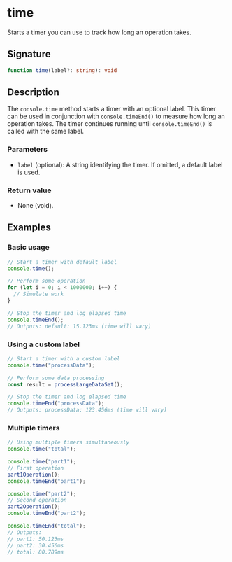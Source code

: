 # time

Starts a timer you can use to track how long an operation takes.

## Signature

```ts
function time(label?: string): void
```

## Description

The `console.time` method starts a timer with an optional label. This timer can be used in conjunction with `console.timeEnd()` to measure how long an operation takes. The timer continues running until `console.timeEnd()` is called with the same label.

### Parameters
- `label` (optional): A string identifying the timer. If omitted, a default label is used.

### Return value
- None (void).

## Examples

### Basic usage

```ts
// Start a timer with default label
console.time();

// Perform some operation
for (let i = 0; i < 1000000; i++) {
  // Simulate work
}

// Stop the timer and log elapsed time
console.timeEnd();
// Outputs: default: 15.123ms (time will vary)
```

### Using a custom label

```ts
// Start a timer with a custom label
console.time("processData");

// Perform some data processing
const result = processLargeDataSet();

// Stop the timer and log elapsed time
console.timeEnd("processData");
// Outputs: processData: 123.456ms (time will vary)
```

### Multiple timers

```ts
// Using multiple timers simultaneously
console.time("total");

console.time("part1");
// First operation
part1Operation();
console.timeEnd("part1");

console.time("part2");
// Second operation
part2Operation();
console.timeEnd("part2");

console.timeEnd("total");
// Outputs:
// part1: 50.123ms
// part2: 30.456ms
// total: 80.789ms
```
